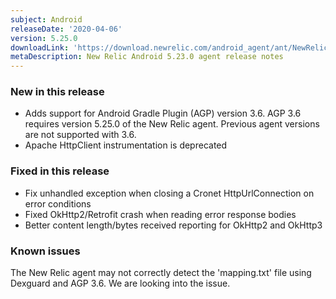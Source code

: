 ```yaml
---
subject: Android
releaseDate: '2020-04-06'
version: 5.25.0
downloadLink: 'https://download.newrelic.com/android_agent/ant/NewRelic_Android_Agent_5.25.0.zip'
metaDescription: New Relic Android 5.23.0 agent release notes
---
```


### New in this release

* Adds support for Android Gradle Plugin (AGP) version 3.6. AGP 3.6 requires version 5.25.0 of the New Relic agent. Previous agent versions are not supported with 3.6.
* Apache HttpClient instrumentation is deprecated

### Fixed in this release

* Fix unhandled exception when closing a Cronet HttpUrlConnection on error conditions
* Fixed OkHttp2/Retrofit crash when reading error response bodies
* Better content length/bytes received reporting for OkHttp2 and OkHttp3

### Known issues

The New Relic agent may not correctly detect the 'mapping.txt' file using Dexguard and AGP 3.6. We are looking into the issue.
